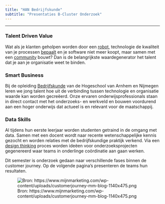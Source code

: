 ```yaml
---
title: "HAN Bedrijfskunde"
subtitle: "Presentaties B-Cluster Onderzoek"
---
```


<hr>
### Talent Driven Value

Wat als je klanten geholpen worden door een [robot](https://youtu.be/JvbHu_bVa_g), technologie de kwaliteit van je processen [bepaalt](https://youtu.be/4DKrcpa8Z_E) en je software niet meer koopt, maar samen met een [community](https://youtu.be/w3jLJU7DT5E) bouwt? Dan is de belangrijkste waardegenerator het talent dat je aan je organisatie weet te binden.

### Smart Business

Bij de opleiding [Bedrijfskunde](https://www.han.nl/opleidingen/bachelor/bedrijfskunde/vt/) van de Hogeschool van Arnhem en Nijmegen leren we jong talent hoe uit de verbinding tussen technologie en organisatie waarde kan worden gecreëerd. Onze ervaren onderwijsprofessionals staan in direct contact met het onderzoeks- en werkveld en bouwen voordurend aan een hoger onderwijs dat actueel is en relevant voor de maatschappij.

### Data Skills

Al tijdens hun eerste leerjaar worden studenten getraind in de omgang met data. Samen met een docent wordt naar recente wetenschappelijke kennis gezocht en worden relaties met de bedrijfskundige praktijk verkend. Via een [design thinking](https://dschool.stanford.edu/) proces worden ideëen voor onderzoeksprojecten gegenereerd waar teams in onderlinge coördinatie aan gaan werken.

Dit semester is onderzoek gedaan naar verschillende fases binnen de customer journey. Op de volgende pagina's presenteren de teams hun resultaten.

![Bron: https://www.mijnmarketing.com/wp-content/uploads/customerjourney-mm-blog-1140x475.png](https://www.mijnmarketing.com/wp-content/uploads/customerjourney-mm-blog-1140x475.png)
